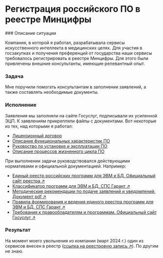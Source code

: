 
# Регистрация российского ПО в реестре Минцифры

<Steps>
### Описание ситуации

Компания, в которой я работал, разрабатывала сервисы искусственного интеллекта в медицинских целях. Для участия в госзакупках и получения преференций от государства наши сервисы требовалось регистрировать в реестре Минцифры. Для этого были привлечены внешние консультанты, имеющие релевантный опыт.

### Задача

Мне поручили помогать консультантам в заполнении заявлений, а также составлять необходимые документы.

### Исполнение

Заявления мы заполняли на сайте Госуслуг, подписывали их усиленной ЭЦП. К заявлениям прикрепляли файлы с документами. Вот некоторые из тех, над которыми я работал:

- [Лицензионный договор](#)
- [Описание функциональных характеристик ПО](#)
- [Руковоство по установке и эксплуатации ПО](#)
- [Описание процессов жизненного цикла ПО](#)  

При выполнении задачи руководствовался действующими нормативами и официальной документацией. Например:

- [Единый реестр российских программ для ЭВМ и БД. Официальный сайт реестра ↗](https://reestr.digital.gov.ru)
- [Классификатор программ для ЭВМ и БД. СПС Гарант ↗](https://base.garant.ru/74832091/)
- [Методические рекомендации по подаче заявлений и уведомлений. Документ pdf ↗](https://reestr.digital.gov.ru/upload/documents/Методичка_Подача_заявления.pdf)
- [Правила формирования и ведения единого реестра программ для ЭВМ и БД. СПС Гарант ↗](https://base.garant.ru/71252170/)
- [Требования к правообладателям и программам. Официальный сайт Госуслуг ↗](https://www.gosuslugi.ru/reestrpo)

### Результат

На момент моего увольнения из компании (март 2024 г.) один из сервисов внесен в реестр ([ссылка на реестровую запись ↗](https://reestr.digital.gov.ru/request/1836112/)). По другим не знаю.

</Steps>